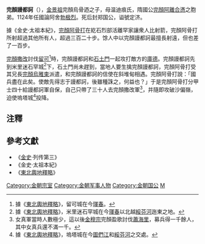 '''完顏謾都訶'''（{{bd|11世纪||1125年|catIdx=W}}），[[金景祖|金景祖]]完顏烏骨迺之子，母温迪痕氏，隋國公[[完顏阿離合懣|完顏阿離合懣]]之胞弟。1124年任國論阿舍[[勃极烈|勃极烈]]。死后封郑国公，谥號定济。

據《金史·太祖本紀》，[[完顏阿骨打|完顏阿骨打]]在紇石烈部活離罕家讓衆人比射箭，完顏阿骨打所射超過其他所有人，超過三百二十步。馀人中以完顏謾都訶最擅長射遠，但也差了一百步。

[[完顏撒改|完顏撒改]]討伐[[留可|留可]]<ref>據《[[東北輿地釋略|東北輿地釋略]]》，留可城在今[[琿春|琿春]]。</ref>時，完顏謾都訶和[[石土門|石土門]]一起攻打敵方的[[庫德|庫德]]。完顏謾都訶先到米里迷石罕城<ref>據《[[東北輿地釋略|東北輿地釋略]]》，米里迷石罕城在今[[琿春|琿春]]以北越[[綏芬河|綏芬河]]迤東之地。</ref>下，石土門尚未趕到，當地人要生擒完顏謾都訶，完顏阿骨打受其兄長[[完顏烏雅束|完顏烏雅束]]派遣，和完顏謾都訶的信使在斜堆甸相遇。完顏阿骨打說：「國兵盡在此矣。使敵先得志于謾都訶，後雖種誅之，何益也？」{{注解|我們的兵全都在這里了，如果敵人先吃下謾都訶一部，哪怕我們以後再殺光他們，對我們又有什么好處呢？|今註}}{{注解|（換句話說，就是無論如何不能犧牲自己人來換取殺傷敵人）}}于是完顏阿骨打分甲士四十給謾都訶軍自保，自己只帶了三十人去完顏撒改軍<ref>女真軍當時人數極少，這以後[[金穆宗|金穆宗]]完顏盈歌討伐[[蕭海里|蕭海里]]，募兵得一千餘人，其中女真兵還不滿一千。</ref>，并隨即攻破沙偏嶺，迫使塢塔城<ref>據《[[東北輿地釋略|東北輿地釋略]]》，塢塔城在今[[圖們江|圖們江]]和[[綏芬河|綏芬河]]之交處。</ref>投降。

==注釋==
<div style="font-size:small">
<references/>
</div>

==參考文獻==
*《[[金史|金史]]·列传第三》
*《金史·太祖本紀》
*《[[東北輿地釋略|東北輿地釋略]]》
{{金朝人物小作品}}
[[Category:金朝宗室|Category:金朝宗室]]
[[Category:金朝军事人物|Category:金朝军事人物]]
[[Category:金朝国公|Category:金朝国公]]
[[Category:完顏氏|M]]
